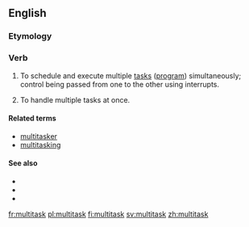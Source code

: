 ==English==

===Etymology===
{{prefix|multi|task}}

===Verb===
{{en-verb|multitasks|multitasking|multitasked}}

# {{computing}} To schedule and execute multiple [[task]]s ([[program]]) simultaneously; control being passed from one to the other using interrupts.
# {{buzzword|figuratively|of a person}} To handle multiple tasks at once.

====Related terms====
* [[multitasker]]
* [[multitasking]]

====See also====
* {{pedialite}}
* {{pedialite|Human multitasking}}
* {{pedialite|Computer multitasking}}

[[fr:multitask]]
[[pl:multitask]]
[[fi:multitask]]
[[sv:multitask]]
[[zh:multitask]]